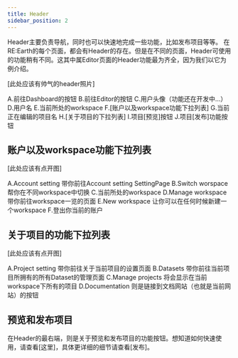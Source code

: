 ```yaml
---
title: Header
sidebar_position: 2
---
```


Header主要负责导航，同时也可以快速地完成一些功能，比如发布项目等等。
在RE:Earth的每个页面，都会有Header的存在。但是在不同的页面，Header可使用的功能稍有不同。这其中属Editor页面的Header功能最为齐全，因为我们以它为例介绍。

[此处应该有帅气的header照片]

A.前往Dashboard的按钮
B.前往Editor的按钮
C.用户头像（功能还在开发中...）
D.用户名
E.当前所处的workspace
F.[账户以及workspace功能下拉列表]
G.当前正在编辑的项目名
H.[关于项目的下拉列表]
I.项目[预览]按钮
J.项目[发布]功能按钮

## 账户以及workspace功能下拉列表

[此处应该有点开图]

A.Account setting 带你前往Account setting SettingPage
B.Switch worspace 帮你在不同workspace中切换
C.当前所处的workspace
D.Manage workspace 带你前往workspace一览的页面
E.New workspace 让你可以在任何时候新建一个workspace
F.登出你当前的账户

## 关于项目的功能下拉列表

[此处应该有点开图]

A.Project setting 带你前往关于当前项目的设置页面
B.Datasets 带你前往当前项目所拥有的所有Dataset的管理页面
C.Manage projects 将会显示在当前workspace下所有的项目
D.Documentation 则是链接到文档网站（也就是当前网站）的按钮

## 预览和发布项目

在Header的最右端，则是关于预览和发布项目的功能按钮。想知道如何快速使用，请查看[这里]，具体更详细的细节请查看[发布]。
